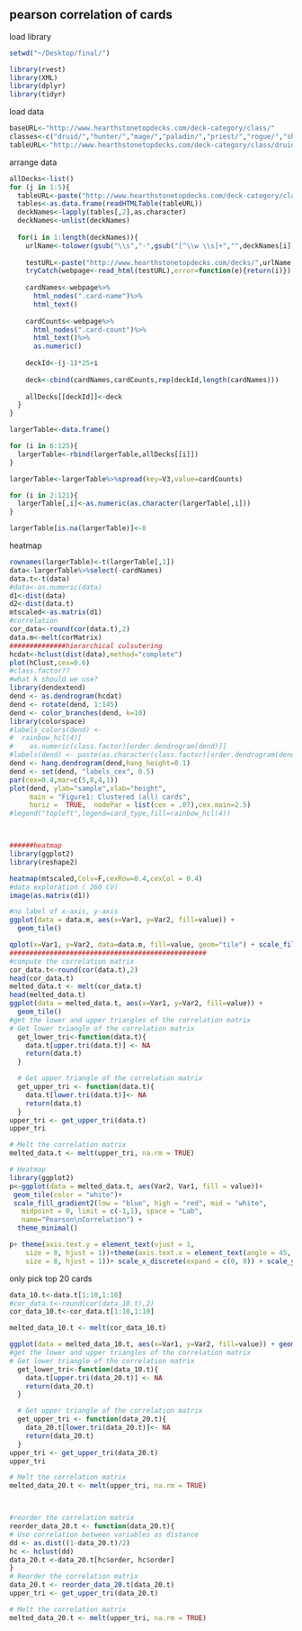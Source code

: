 ## pearson correlation of cards
load library
```r
setwd("~/Desktop/final/")

library(rvest)
library(XML)
library(dplyr)
library(tidyr)
```
load data
```r
baseURL<-"http://www.hearthstonetopdecks.com/deck-category/class/"
classes<-c("druid/","hunter/","mage/","paladin/","priest/","rogue/","shaman/","warlock/","warrior/")
tableURL<-"http://www.hearthstonetopdecks.com/deck-category/class/druid/page/"
```
arrange data
```r
allDecks<-list()
for (j in 1:5){
  tableURL<-paste("http://www.hearthstonetopdecks.com/deck-category/class/druid/page/",j,sep="")
  tables<-as.data.frame(readHTMLTable(tableURL))
  deckNames<-lapply(tables[,2],as.character)
  deckNames<-unlist(deckNames)
  
  for(i in 1:length(deckNames)){
    urlName<-tolower(gsub("\\s","-",gsub("[^\\w \\s]+","",deckNames[i],perl = TRUE),perl = TRUE))
    
    testURL<-paste("http://www.hearthstonetopdecks.com/decks/",urlName,sep="")
    tryCatch(webpage<-read_html(testURL),error=function(e){return(i)})
    
    cardNames<-webpage%>%
      html_nodes(".card-name")%>%
      html_text()
    
    cardCounts<-webpage%>%
      html_nodes(".card-count")%>%
      html_text()%>%
      as.numeric()
    
    deckId<-(j-1)*25+i
    
    deck<-cbind(cardNames,cardCounts,rep(deckId,length(cardNames)))
    
    allDecks[[deckId]]<-deck
  }
}

largerTable<-data.frame()

for (i in 6:125){
  largerTable<-rbind(largerTable,allDecks[[i]])
}

largerTable<-largerTable%>%spread(key=V3,value=cardCounts)

for (i in 2:121){
  largerTable[,i]<-as.numeric(as.character(largerTable[,i]))
}

largerTable[is.na(largerTable)]<-0
```
heatmap
```r
rownames(largerTable)<-t(largerTable[,1])
data<-largerTable%>%select(-cardNames)
data.t<-t(data)
#data<-as.numeric(data)
d1<-dist(data)
d2<-dist(data.t)
mtscaled<-as.matrix(d1)
#correlation
cor_data<-round(cor(data.t),2)
data.m<-melt(corMatrix)
##############hierarchical culsutering 
hcdat<-hclust(dist(data),method="complete")
plot(hClust,cex=0.6)
#class.factor??
#what k should we use?
library(dendextend)
dend <- as.dendrogram(hcdat)
dend <- rotate(dend, 1:145)
dend <- color_branches(dend, k=10) 
library(colorspace)
#labels_colors(dend) <-
#  rainbow_hcl(4)[
#    as.numeric(class.factor)[order.dendrogram(dend)]]
#labels(dend) <- paste(as.character(class.factor)[order.dendrogram(dend)],"(",labels(dend),")", sep = "")
dend <- hang.dendrogram(dend,hang_height=0.1)
dend <- set(dend, "labels_cex", 0.5)
par(cex=0.4,mar=c(5,8,4,1))
plot(dend, ylab="sample",xlab="height",
     main = "Figure1: Clustered (all) cards", 
     horiz =  TRUE,  nodePar = list(cex = .07),cex.main=2.5)
#legend("topleft",legend=card_type,fill=rainbow_hcl(4))



######heatmap
library(ggplot2)
library(reshape2)

heatmap(mtscaled,Colv=F,cexRow=0.4,cexCol = 0.4)
#data exploration ( 260 CV)
image(as.matrix(d1))

#no label of x-axis, y-axis
ggplot(data = data.m, aes(x=Var1, y=Var2, fill=value)) + 
  geom_tile()

qplot(x=Var1, y=Var2, data=data.m, fill=value, geom="tile") + scale_fill_gradient2(limits=c(-1, 1))
#################################################
#compute the correlation matrix
cor_data.t<-round(cor(data.t),2)
head(cor_data.t)
melted_data.t <- melt(cor_data.t)
head(melted_data.t)
ggplot(data = melted_data.t, aes(x=Var1, y=Var2, fill=value)) + 
  geom_tile()
#get the lower and upper triangles of the correlation matrix
# Get lower triangle of the correlation matrix
  get_lower_tri<-function(data.t){
    data.t[upper.tri(data.t)] <- NA
    return(data.t)
  }

  # Get upper triangle of the correlation matrix
  get_upper_tri <- function(data.t){
    data.t[lower.tri(data.t)]<- NA
    return(data.t)
  }
upper_tri <- get_upper_tri(data.t)
upper_tri

# Melt the correlation matrix
melted_data.t <- melt(upper_tri, na.rm = TRUE)

# Heatmap
library(ggplot2)
p<-ggplot(data = melted_data.t, aes(Var2, Var1, fill = value))+
 geom_tile(color = "white")+
 scale_fill_gradient2(low = "blue", high = "red", mid = "white", 
   midpoint = 0, limit = c(-1,1), space = "Lab", 
   name="Pearson\nCorrelation") +
  theme_minimal()

p+ theme(axis.text.y = element_text(vjust = 1, 
    size = 8, hjust = 1))+theme(axis.text.x = element_text(angle = 45, vjust = 1, 
    size = 8, hjust = 1))+ scale_x_discrete(expand = c(0, 0)) + scale_y_discrete(expand = c(0, 0)) 


```
only pick top 20 cards
```r
data_10.t<-data.t[1:10,1:10]
#cor_data.t<-round(cor(data_10.t),2)
cor_data_10.t<-cor_data.t[1:10,1:10]

melted_data_10.t <- melt(cor_data_10.t)

ggplot(data = melted_data_10.t, aes(x=Var1, y=Var2, fill=value)) + geom_tile()
#get the lower and upper triangles of the correlation matrix
# Get lower triangle of the correlation matrix
  get_lower_tri<-function(data_10.t){
    data.t[upper.tri(data_20.t)] <- NA
    return(data_20.t)
  }

  # Get upper triangle of the correlation matrix
  get_upper_tri <- function(data_20.t){
    data_20.t[lower.tri(data_20.t)]<- NA
    return(data_20.t)
  }
upper_tri <- get_upper_tri(data_20.t)
upper_tri

# Melt the correlation matrix
melted_data_20.t <- melt(upper_tri, na.rm = TRUE)



#reorder the correlation matrix
reorder_data_20.t <- function(data_20.t){
# Use correlation between variables as distance
dd <- as.dist((1-data_20.t)/2)
hc <- hclust(dd)
data_20.t <-data_20.t[hc$order, hc$order]
} 
# Reorder the correlation matrix
data_20.t <- reorder_data_20.t(data_20.t)
upper_tri <- get_upper_tri(data_20.t)

# Melt the correlation matrix
melted_data_20.t <- melt(upper_tri, na.rm = TRUE)


```
